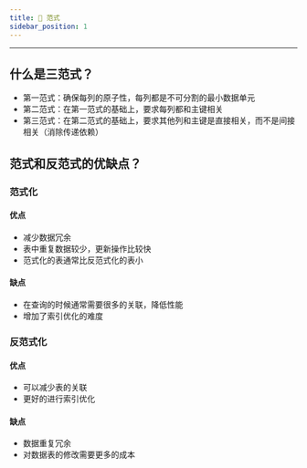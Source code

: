 ```yaml
---
title: 🤚 范式
sidebar_position: 1
---
```


----

## 什么是三范式？

- 第一范式：确保每列的原子性，每列都是不可分割的最小数据单元
- 第二范式：在第一范式的基础上，要求每列都和主键相关
- 第三范式：在第二范式的基础上，要求其他列和主键是直接相关，而不是间接相关（消除传递依赖）

## 范式和反范式的优缺点？

### 范式化

#### **优点**

- 减少数据冗余
- 表中重复数据较少，更新操作比较快
- 范式化的表通常比反范式化的表小

#### **缺点**

- 在查询的时候通常需要很多的关联，降低性能
- 增加了索引优化的难度

### 反范式化

#### **优点**

- 可以减少表的关联
- 更好的进行索引优化

#### **缺点**

- 数据重复冗余
- 对数据表的修改需要更多的成本
